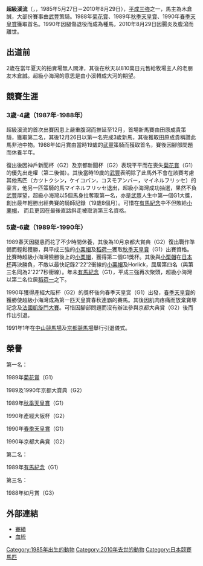 {{infobox racehorse 
| name = 超級溪流
| image = 
| caption = 1990年大阪杯（左邊白帽）
| sire = {{lang|en|No Attention}}
| grandsire = 
| dam = {{lang|en|Nice Day}}
| damsire = {{lang|en|Intermezzo}}
| sex = [[雄|雄]]
| foaled = 1985年5月27日
| country = {{JPN}}（[[北海道|北海道]][[門別町|門別町]]）
| colour = 棗
| breeder = 柏台牧場
| owner = 木倉誠
| trainer = [[伊藤修司|伊藤修司]]（[[栗東トレーニングセンター|栗東]]）
| record = 16戰8冠
| earnings = 5億6253萬5200日元
| honours = 
}}

'''超級溪流'''（{{lang-ja|'''スーパークリーク'''}}，{{lang-en|'''Super Creek'''}}，1985年5月27日－2010年8月29日），[[平成三強|平成三強]]之一，馬主為木倉誠，大部份賽事由[[武豊|武豊]]策騎。1988年[[菊花賞|菊花賞]]、1989年[[天皇賞|秋季天皇賞]]、1990年[[天皇賞|春季天皇賞]]獲取首名。1990年因腿傷退役而成為種馬，2010年8月29日因腸炎及腹瀉而離世。

== 出道前 ==
2歲在當年夏天的拍賣場無人問津，其後在秋天以810萬日元售給牧場主人的老朋友木倉誠。超級小海灣的意思是由小溪轉成大河的期望。
== 競賽生涯==
===3歲-4歲（1987年-1988年）===
超級溪流的首次出賽因患上嚴重腹瀉而推延至12月，首場新馬賽由田原成貴策騎，獲取第二名，其後12月26日以第一名完成3歲新馬，其後獲取田原成貴稱讚此馬非池中物。1988年如月賞由當時19歲的[[武豊|武豐]]策騎而獲取首名，賽後因腳部問題而休養半年。

復出後因神戶新聞杯（G2）及京都新聞杯（G2）表現平平而在喪失[[菊花賞|菊花賞]]（G1）的優先出走權（第二後備）。其後當時19歲的[[武豊|武豐]]表明除了此馬外不會在該賽考慮其他馬匹（カツトクシン，ケイコバン，コスモアンバー，マイネルフリッセ）的豪言，他另一匹策騎的馬マイネルフリッセ退出，超級小海灣成功抽選，果然不負[[武豊|武豐]]厚望，超級小海灣以5個馬身拉奪取第一名，亦是[[武豊|武豐]]人生中第一個G1大獎，創出最年輕勝出經典賽的騎師記録（19歲8個月）。可惜在[[有馬紀念賽|有馬紀念]]中不但敗給[[小栗帽|小栗帽]]， 而且更因在最後直路斜走被取消第三名資格。

===5歲-6歲（1989年-1990年）===
1989春天因腿患而花了不少時間休養，其後為10月京都大賞典（G2）復出戰作準備而輕鬆獲勝，與平成三強的[[小栗帽|小栗帽]]及[[稻荷一(馬)|稻荷一]]獲取[[天皇賞|秋季天皇賞]]（G1）出賽資格。比賽時超級小海灣險勝後上的[[小栗帽|小栗帽]]，獲得第二個G1獎杯。其後與[[小栗帽|小栗帽]]在[[日本盃|日本杯]]再決勝負，不敵以最快記錄2'22'2衝線的[[小栗帽|小栗帽]]及Horlick，屈居第四名（與第三名同為2'22'7秒衝線）。年未[[有馬紀念賽|有馬紀念]]（G1），平成三強再次聚頭，超級小海灣以第二名位居[[稻荷一(馬)|稻荷一]]之下。

1990年獲得產經大阪杯（G2）的獎杯後向春季天皇赏（G1）出發，[[天皇賞|春季天皇賞]]的獲勝使超級小海灣成為第一匹天皇賞春秋連霸的賽馬。其後因肌肉疼痛而放棄寶塚記念及[[凱旋門大賽|法國凱旋門大賽]]。可惜因腳部問題而沒有辦法參與京都大典賞（G2）後而作出引退。

1991年1年在[[中山競馬場|中山競馬場]]及[[京都競馬場|京都競馬場]]舉行引退儀式。

== 榮譽 ==
第一名：

1989年[[菊花賞|菊花賞]]（G1）

1989及1990年京都大賞典（G2）

1989年[[天皇賞|秋季天皇賞]]（G1）

1990年產經大阪杯（G2）

1990年[[天皇賞|春季天皇賞]]（G1）

1990年京都大典賞（G2）

第二名：

1989年[[有馬紀念賽|有馬紀念]]（G1）

第三名：

1988年如月賞（G3）
==外部連結==
* [http://db.netkeiba.com/horse/1985104409/ 賽績]
* [http://db.netkeiba.com/horse/ped/1985104409/ 血統]

{{DEFAULTSORT:Super Creek}}
[[Category:1985年出生的動物|Category:1985年出生的動物]]
[[Category:2010年去世的動物|Category:2010年去世的動物]]
[[Category:日本競賽馬匹|Category:日本競賽馬匹]]